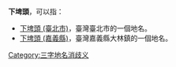 '''下埤頭'''，可以指：
* [[下埤頭_(臺北市)|下埤頭 (臺北市)]]，臺灣臺北市的一個地名。
* [[下埤頭_(嘉義縣)|下埤頭 (嘉義縣)]]，臺灣嘉義縣大林鎮的一個地名。
{{disambig}}
[[Category:三字地名消歧义|Category:三字地名消歧义]]